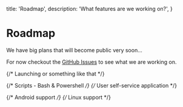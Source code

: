   title: 'Roadmap',
  description:
    'What features are we working on?',
}

# Roadmap

We have big plans that will become public very soon...

For now checkout the [GitHub Issues](https://github.com/mattrax/Mattrax/issues) to see what we are working on.

{/* Launching or something like that */}

{/* Scripts - Bash & Powershell */}
{/* User self-service application */}

{/* Android support */}
{/* Linux support */}